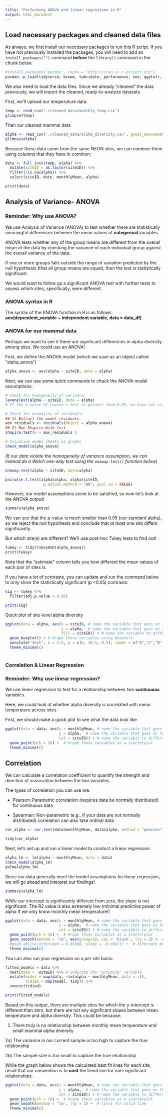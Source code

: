 ```yaml
---
title: "Performing ANOVA and linear regression in R"
output: html_document
---
```


## Load necessary packages and cleaned data files
As always, we first install our necessary packages to run this R script. If you have not previously installed the packages, you will need to add an `install_packages("")` command **before** the `library()` command in the chunk below.
```r
#install.packages('pacman', repos = "http://cran.us.r-project.org")
pacman::p_load(tidyverse, broom, lubridate, performance, see, qqplotr, gvlma)
```

We also need to load the data files. Since we already "cleaned" the data previously, we will import the cleaned, ready-to-analyze datasets.

First, we'll upload our temperature data:
```r
temp <- read_csv('./cleaned_data/monthly_temp.csv')
glimpse(temp)
```

Then our cleaned mammal data
```r
alpha <- read_csv('./cleaned_data/alpha_diversity.csv', guess_max=50000)
glimpse(alpha)
```

Because these data came from the same NEON sites, we can combine them using columns that they have in common:
```r
data <- full_join(temp, alpha) %>% 
  mutate(siteID = as.factor(siteID)) %>% 
  filter(!is.na(alpha)) %>% 
  select(siteID, date, monthlyMean, alpha)

print(data)
```

## Analysis of Variance- ANOVA
### Reminder: Why use ANOVA?
We use Analysis of Variance (ANOVA) to test whether there are statistically meaningful differences between the mean values of **categorical** variables. 

ANOVA tests whether any of the group means are different from the overall mean of the data by checking the variance of each individual group against the overall variance of the data. 

If one or more groups falls outside the range of variation predicted by the null hypothesis (that all group means are equal), then the test is statistically significant.

We would want to follow up a significant ANOVA test with further tests to assess which sites, specifically, were different.

### ANOVA syntax in R
The syntax of the ANOVA function in R is as follows:  
**aov(dependent_variable ~ independent variable, data = data_df)**

### ANOVA for our mammal data
Perhaps we want to see if there are significant differences in alpha diversity among sites. We could use an ANOVA!

First, we define the ANOVA model (which we save as an object called "alpha_anova")
```r
alpha_anova <- aov(alpha ~ siteID, data = alpha)
```

Next, we can use some quick commands to check the ANOVA model assumptions:
```r
# Check for homogeneity of variance: 
leveneTest(alpha ~ siteID, data = alpha)
# If the p-value of Levene's test is greater than 0.05, we have not violated the assumption of homogeneity of variance

# Check for normality of residuals:
## 1) Extract the model residuals
aov_residuals <- residuals(object = alpha_anova)
## 2) Run Shapiro-Wilk test
shapiro.test(x = aov_residuals )

# Visualize model checks as graphs
check_model(alpha_anova)
```

*(If our data violate the homogeneity of variance assumption, we can instead do a Welch one-way test using the `oneway.test()` function below)*
```r
oneway.test(alpha ~ siteID, data=alpha)

pairwise.t.test(alpha$alpha, alpha$siteID,
                 p.adjust.method = "BH", pool.sd = FALSE)
```

However, our model assumptions seem to be satisfied, so now let's look at the ANOVA output! 
```r
summary(alpha_anova)
```
We can see that the p-value is much smaller than 0.05 (our standard alpha), so we reject the null hypothesis and conclude that *at least one site* differs significantly.

But which site(s) are different? We'll use post-hoc Tukey tests to find out!
```r
tukey <- tidy(TukeyHSD(alpha_anova))
print(tukey)
```
Note that the "estimate" column tells you how different the mean values of each pair of sites is. 

If you have a *lot* of contrasts, you can update and run the command below to only show the statistically significant (p <0.05) contrasts:
```r
sig <- tukey %>% 
  filter(adj.p.value < 0.05)

print(sig)
```

Quick plot of site-level alpha diversity
```r
ggplot(data = alpha, aes(x = siteID, # name the variable that goes on the x-axis
                         y = alpha,  # name the variable that goes on the y-axis
                         fill = siteID)) + # name the variable to differentiate colors
  geom_boxplot() + # Graph these variables using boxplots
  annotate("text", x = 1:3, y = c(6, 10.5, 9.5), label = c("A","C","B")) + # Add a text label to differentiate the 
  theme_minimal()                                                           # statistically-different groups
  
```

### Correlation & Linear Regression

### Reminder: Why use linear regression?
We use linear regression to test for a relationship between two **continuous** variables.

Here, we could look at whether alpha diversity is correlated with mean temperature across sites

First, we should make a quick plot to see what the data look like
```r
ggplot(data = data, aes(x = monthlyMean, # name the variable that goes on the x-axis
                        y = alpha,  # name the variable that goes on the y-axis
                        col = siteID)) + # name the variable to differentiate colors
  geom_point(pch = 16) +  # Graph these variables as a scatterplot
  theme_minimal()
```

## Correlation
We can calculate a correlation coefficient to quantify the strength and direction of association between the two variables.

The types of correlation you can use are:  

* Pearson: Parametric correlation (requires data be normally distributed) for continuous data   

* Spearman: Non-parametric (e.g., if your data are not normally distributed) correlation can also take ordinal data

```r
cor_alpha <- cor.test(data$monthlyMean, data$alpha, method = "pearson") # can also use method = "spearman"

tidy(cor_alpha)
```

Next, let's set up and run a linear model to conduct a linear regression.
```r
alpha_lm <- lm(alpha ~ monthlyMean, data = data)
check_model(alpha_lm)
gvlma(alpha_lm)
```
Since our data generally meet the model assumptions for linear regression, we will go ahead and interpret our findings!
```r
summary(alpha_lm)
```
While our intercept is significantly different from zero, the slope is not significant. The R2 value is also extremely low (minimal predictive power of alpha if we only know monthly mean temperature!)
```r
ggplot(data = data, aes(x = monthlyMean, # name the variable that goes on the x-axis
                        y = alpha,  # name the variable that goes on the y-axis
                        col = siteID)) + # name the variable to differentiate colors
  geom_point(pch = 16) +  # Graph these variables as a scatterplot
  geom_smooth(method = 'lm', aes(group=1), col = 'black', lty = 2) +  # lty=1 for solid line
  #geom_abline(intercept = 6.81098, slope = -0.08871) +  # Alternate method than geom_smooth to specify line slope & intercept
  theme_minimal()
```

You can also run your regression on a *per site* basis:
```r
fitted_models = data %>% 
  nest(data = -siteID) %>% # Indicate the "grouping" variable
  mutate(model = map(data, ~lm(alpha ~ monthlyMean, data = .)),
         tidied = map(model, tidy)) %>% 
  unnest(tidied)

print(fitted_models)
```
Based on this output, there are multiple sites for which the y-intercept is different than zero, but there are not any significant slopes between mean temperature and alpha diversity. This could be because:

1) There truly is no relationship between monthly mean temperature and small mammal alpha diversity

2a) The variance in our current sample is too high to capture the true relationship

2b) The sample size is too small to capture the true relationship

While the graph below shows the calculated best fit lines for each site, recall that our convention is to **omit** the trend line for non-significant relationships.
```r
ggplot(data = data, aes(x = monthlyMean, # name the variable that goes on the x-axis
                        y = alpha,  # name the variable that goes on the y-axis
                        col = siteID)) + # name the variable to differentiate colors
  geom_point(pch = 16) +  # Graph these variables as a scatterplot
  geom_smooth(method = 'lm', lty = 2) +  # lyt=1 for solid line
  theme_minimal()
```
